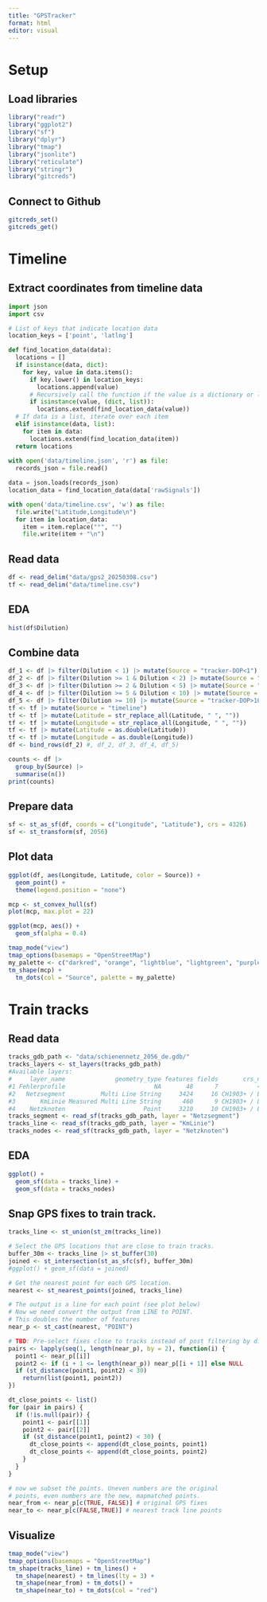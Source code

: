```yaml
---
title: "GPSTracker"
format: html
editor: visual
---
```


# Setup
## Load libraries
```r
library("readr")
library("ggplot2")
library("sf")
library("dplyr")
library("tmap")
library("jsonlite")
library("reticulate")
library("stringr")
library("gitcreds")
```

## Connect to Github
```r
gitcreds_set()
gitcreds_get()
```

# Timeline
## Extract coordinates from timeline data
```python
import json
import csv

# List of keys that indicate location data
location_keys = ['point', 'latlng']

def find_location_data(data):
  locations = []
  if isinstance(data, dict):
    for key, value in data.items():
      if key.lower() in location_keys:
        locations.append(value)
      # Recursively call the function if the value is a dictionary or list
      if isinstance(value, (dict, list)):
        locations.extend(find_location_data(value))
  # If data is a list, iterate over each item
  elif isinstance(data, list):
    for item in data:
      locations.extend(find_location_data(item))
  return locations
  
with open('data/timeline.json', 'r') as file:
  records_json = file.read()

data = json.loads(records_json)
location_data = find_location_data(data['rawSignals'])

with open('data/timeline.csv', 'w') as file:
  file.write("Latitude,Longitude\n")
  for item in location_data:
    item = item.replace("°", "")
    file.write(item + "\n")
```

## Read data
```r
df <- read_delim("data/gps2_20250308.csv")
tf <- read_delim("data/timeline.csv")
```

## EDA
```r
hist(df$Dilution)
```

## Combine data
```r
df_1 <- df |> filter(Dilution < 1) |> mutate(Source = "tracker-DOP<1")
df_2 <- df |> filter(Dilution >= 1 & Dilution < 2) |> mutate(Source = "tracker-DOP<2")
df_3 <- df |> filter(Dilution >= 2 & Dilution < 5) |> mutate(Source = "tracker-DOP<5")
df_4 <- df |> filter(Dilution >= 5 & Dilution < 10) |> mutate(Source = "tracker-DOP<10")
df_5 <- df |> filter(Dilution >= 10) |> mutate(Source = "tracker-DOP>10")
tf <- tf |> mutate(Source = "timeline")
tf <- tf |> mutate(Latitude = str_replace_all(Latitude, " ", ""))
tf <- tf |> mutate(Longitude = str_replace_all(Longitude, " ", ""))
tf <- tf |> mutate(Latitude = as.double(Latitude))
tf <- tf |> mutate(Longitude = as.double(Longitude))
df <- bind_rows(df_2) #, df_2, df_3, df_4, df_5)

counts <- df |> 
  group_by(Source) |> 
  summarise(n())
print(counts)
```

## Prepare data
```r
sf <- st_as_sf(df, coords = c("Longitude", "Latitude"), crs = 4326)
sf <- st_transform(sf, 2056)
```

## Plot data
```r
ggplot(df, aes(Longitude, Latitude, color = Source)) +
  geom_point() +
  theme(legend.position = "none")
```

```r
mcp <- st_convex_hull(sf)
plot(mcp, max.plot = 22)
```

```r
ggplot(mcp, aes()) +
  geom_sf(alpha = 0.4)
```

```r
tmap_mode("view")
tmap_options(basemaps = "OpenStreetMap")
my_palette <- c("darkred", "orange", "lightblue", "lightgreen", "purple", "pink")
tm_shape(mcp) +
  tm_dots(col = "Source", palette = my_palette)
```

# Train tracks

## Read data
```r
tracks_gdb_path <- "data/schienennetz_2056_de.gdb/"
tracks_layers <- st_layers(tracks_gdb_path)
#Available layers:
#     layer_name              geometry_type features fields       crs_name
#1 Fehlerprofile                         NA       48      7           <NA>
#2   Netzsegment          Multi Line String     3424     16 CH1903+ / LV95
#3       KmLinie Measured Multi Line String      460      9 CH1903+ / LV95
#4    Netzknoten                      Point     3210     10 CH1903+ / LV95
tracks_segment <- read_sf(tracks_gdb_path, layer = "Netzsegment")
tracks_line <- read_sf(tracks_gdb_path, layer = "KmLinie")
tracks_nodes <- read_sf(tracks_gdb_path, layer = "Netzknoten")
```

## EDA
```r
ggplot() +
  geom_sf(data = tracks_line) +
  geom_sf(data = tracks_nodes)
```

## Snap GPS fixes to train track.
```r
tracks_line <- st_union(st_zm(tracks_line))

# Select the GPS locations that are close to train tracks.
buffer_30m <- tracks_line |> st_buffer(30)
joined <- st_intersection(st_as_sfc(sf), buffer_30m)
#ggplot() + geom_sf(data = joined)

# Get the nearest point for each GPS location. 
nearest <- st_nearest_points(joined, tracks_line)

# The output is a line for each point (see plot below)
# Now we need convert the output from LINE to POINT. 
# This doubles the number of features
near_p <- st_cast(nearest, "POINT")

# TBD: Pre-select fixes close to tracks instead of post filtering by distance.
pairs <- lapply(seq(1, length(near_p), by = 2), function(i) {
  point1 <- near_p[[i]]
  point2 <- if (i + 1 <= length(near_p)) near_p[[i + 1]] else NULL
  if (st_distance(point1, point2) < 30)
    return(list(point1, point2))
})

dt_close_points <- list()
for (pair in pairs) {
  if (!is.null(pair)) {
    point1 <- pair[[1]]
    point2 <- pair[[2]]
    if (st_distance(point1, point2) < 30) {
      dt_close_points <- append(dt_close_points, point1)
      dt_close_points <- append(dt_close_points, point2)
    }
  }
}

# now we subset the points. Uneven numbers are the original
# points, even numbers are the new, mapmatched points.
near_from <- near_p[c(TRUE, FALSE)] # original GPS fixes
near_to <- near_p[c(FALSE,TRUE)] # nearest track line points
```

## Visualize
```r
tmap_mode("view")
tmap_options(basemaps = "OpenStreetMap")
tm_shape(tracks_line) + tm_lines() +
  tm_shape(nearest) + tm_lines(lty = 3) +
  tm_shape(near_from) + tm_dots() +
  tm_shape(near_to) + tm_dots(col = "red")
```
